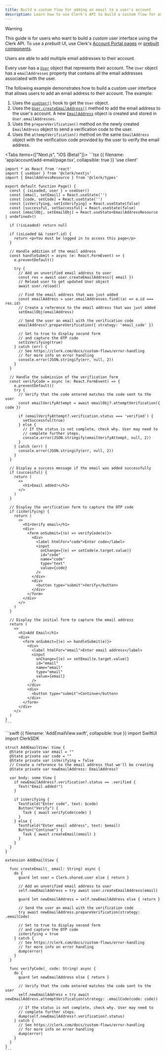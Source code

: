 ```yaml
---
title: Build a custom flow for adding an email to a user's account
description: Learn how to use Clerk's API to build a custom flow for adding an email to a user's account.
---
```


> [!WARNING]
> This guide is for users who want to build a _custom_ user interface using the Clerk API. To use a _prebuilt_ UI, use Clerk's [Account Portal pages](/docs/customization/account-portal/overview) or [prebuilt components](/docs/components/overview).

Users are able to add multiple email addresses to their account.

Every user has a [`User`](/docs/references/javascript/user/user) object that represents their account. The `User` object has a `emailAddresses` property that contains all the email addresses associated with the user.

The following example demonstrates how to build a custom user interface that allows users to add an email address to their account. The example:

1. Uses the [`useUser()`](/docs/references/react/use-user) hook to get the `User` object.
1. Uses the [`User.createEmailAddress()`](/docs/references/javascript/user/create-metadata#create-email-address) method to add the email address to the user's account. A new [`EmailAddress`](/docs/references/javascript/email-address) object is created and stored in `User.emailAddresses`.
1. Uses the `prepareVerification()` method on the newly created `EmailAddress` object to send a verification code to the user.
1. Uses the `attemptVerification()` method on the same `EmailAddress` object with the verification code provided by the user to verify the email address.

<Tabs items={["Next.js", "iOS (Beta)"]}>
  <Tab>
    ```tsx {{ filename: 'app/account/add-email/page.tsx', collapsible: true }}
    'use client'

    import * as React from 'react'
    import { useUser } from '@clerk/nextjs'
    import { EmailAddressResource } from '@clerk/types'

    export default function Page() {
      const { isLoaded, user } = useUser()
      const [email, setEmail] = React.useState('')
      const [code, setCode] = React.useState('')
      const [isVerifying, setIsVerifying] = React.useState(false)
      const [successful, setSuccessful] = React.useState(false)
      const [emailObj, setEmailObj] = React.useState<EmailAddressResource | undefined>()

      if (!isLoaded) return null

      if (isLoaded && !user?.id) {
        return <p>You must be logged in to access this page</p>
      }

      // Handle addition of the email address
      const handleSubmit = async (e: React.FormEvent) => {
        e.preventDefault()

        try {
          // Add an unverified email address to user
          const res = await user.createEmailAddress({ email })
          // Reload user to get updated User object
          await user.reload()

          // Find the email address that was just added
          const emailAddress = user.emailAddresses.find((a) => a.id === res.id)
          // Create a reference to the email address that was just added
          setEmailObj(emailAddress)

          // Send the user an email with the verification code
          emailAddress?.prepareVerification({ strategy: 'email_code' })

          // Set to true to display second form
          // and capture the OTP code
          setIsVerifying(true)
        } catch (err) {
          // See https://clerk.com/docs/custom-flows/error-handling
          // for more info on error handling
          console.error(JSON.stringify(err, null, 2))
        }
      }

      // Handle the submission of the verification form
      const verifyCode = async (e: React.FormEvent) => {
        e.preventDefault()
        try {
          // Verify that the code entered matches the code sent to the user
          const emailVerifyAttempt = await emailObj?.attemptVerification({ code })

          if (emailVerifyAttempt?.verification.status === 'verified') {
            setSuccessful(true)
          } else {
            // If the status is not complete, check why. User may need to
            // complete further steps.
            console.error(JSON.stringify(emailVerifyAttempt, null, 2))
          }
        } catch (err) {
          console.error(JSON.stringify(err, null, 2))
        }
      }

      // Display a success message if the email was added successfully
      if (successful) {
        return (
          <>
            <h1>Email added!</h1>
          </>
        )
      }

      // Display the verification form to capture the OTP code
      if (isVerifying) {
        return (
          <>
            <h1>Verify email</h1>
            <div>
              <form onSubmit={(e) => verifyCode(e)}>
                <div>
                  <label htmlFor="code">Enter code</label>
                  <input
                    onChange={(e) => setCode(e.target.value)}
                    id="code"
                    name="code"
                    type="text"
                    value={code}
                  />
                </div>
                <div>
                  <button type="submit">Verify</button>
                </div>
              </form>
            </div>
          </>
        )
      }

      // Display the initial form to capture the email address
      return (
        <>
          <h1>Add Email</h1>
          <div>
            <form onSubmit={(e) => handleSubmit(e)}>
              <div>
                <label htmlFor="email">Enter email address</label>
                <input
                  onChange={(e) => setEmail(e.target.value)}
                  id="email"
                  name="email"
                  type="email"
                  value={email}
                />
              </div>
              <div>
                <button type="submit">Continue</button>
              </div>
            </form>
          </div>
        </>
      )
    }
    ```
  </Tab>

  <Tab>
    ```swift {{ filename: 'AddEmailView.swift', collapsible: true }}
    import SwiftUI
    import ClerkSDK

    struct AddEmailView: View {
      @State private var email = ""
      @State private var code = ""
      @State private var isVerifying = false
      // Create a reference to the email address that we'll be creating
      @State private var newEmailAddress: EmailAddress?

      var body: some View {
        if newEmailAddress?.verification?.status == .verified {
          Text("Email added!")
        }

        if isVerifying {
          TextField("Enter code", text: $code)
          Button("Verify") {
            Task { await verifyCode(code) }
          }
        } else {
          TextField("Enter email address", text: $email)
          Button("Continue") {
            Task { await createEmail(email) }
          }
        }
      }
    }

    extension AddEmailView {

      func createEmail(_ email: String) async {
        do {
          guard let user = Clerk.shared.user else { return }

          // Add an unverified email address to user
          self.newEmailAddress = try await user.createEmailAddress(email)

          guard let newEmailAddress = self.newEmailAddress else { return }

          // Send the user an email with the verification code
          try await newEmailAddress.prepareVerification(strategy: .emailCode)

          // Set to true to display second form
          // and capture the OTP code
          isVerifying = true
        } catch {
          // See https://clerk.com/docs/custom-flows/error-handling
          // for more info on error handling
          dump(error)
        }
      }

      func verifyCode(_ code: String) async {
        do {
          guard let newEmailAddress else { return }

          // Verify that the code entered matches the code sent to the user
          self.newEmailAddress = try await newEmailAddress.attemptVerification(strategy: .emailCode(code: code))

          // If the status is not complete, check why. User may need to
          // complete further steps.
          dump(self.newEmailAddress?.verification?.status)
        } catch {
          // See https://clerk.com/docs/custom-flows/error-handling
          // for more info on error handling
          dump(error)
        }
      }
    }
    ```
  </Tab>
</Tabs>
